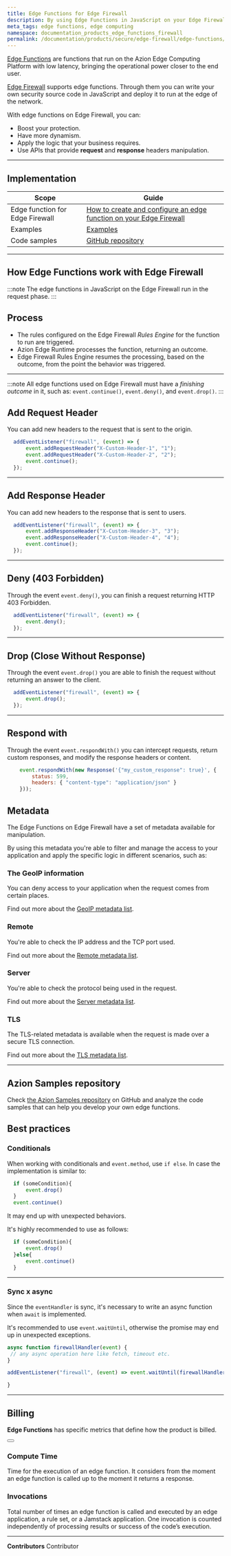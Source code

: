 ```yaml
---
title: Edge Functions for Edge Firewall
description: By using Edge Functions in JavaScript on your Edge Firewall you can boost your protection, have more dynamism, and apply the logic that your business requires.
meta_tags: edge functions, edge computing
namespace: documentation_products_edge_functions_firewall
permalink: /documentation/products/secure/edge-firewall/edge-functions/
---
```



[Edge Functions](/en/documentation/products/edge-application/edge-functions/) are functions that run on the Azion Edge Computing Platform with low latency, bringing the operational power closer to the end user.

[Edge Firewall](/en/documentation/products/edge-firewall/) supports edge functions. Through them you can write your own security source code in JavaScript and deploy it to run at the edge of the network.

With edge functions on Edge Firewall, you can:

- Boost your protection.
- Have more dynamism.
- Apply the logic that your business requires.
- Use APIs that provide **request** and **response** headers manipulation.

---

## Implementation

| Scope | Guide |
| - | - | 
| Edge function for Edge Firewall | [How to create and configure an edge function on your Edge Firewall](/en/documentation/products/guides/edge-functions/firewall/) |
| Examples | [Examples](/en/documentation/products/edge-application/edge-functions/javascript-examples/) |
| Code samples | [GitHub repository](https://github.com/aziontech/azion-samples/tree/dev/samples) |

---

## How Edge Functions work with Edge Firewall 

:::note
The edge functions in JavaScript on the Edge Firewall run in the request phase.
:::

## Process

- The rules configured on the Edge Firewall *Rules Engine* for the function to run are triggered.
- Azion Edge Runtime processes the function, returning an outcome.
- Edge Firewall Rules Engine resumes the processing, based on the outcome, from the point the behavior was triggered.

---

:::note
All edge functions used on Edge Firewall must have a *finishing outcome* in it, such as: `event.continue()`, `event.deny()`, and `event.drop()`.
:::


## Add Request Header

You can add new headers to the request that is sent to the origin.

``` javascript
  addEventListener("firewall", (event) => {
      event.addRequestHeader("X-Custom-Header-1", "1");
      event.addRequestHeader("X-Custom-Header-2", "2");
      event.continue();
  });
```

---

## Add Response Header

You can add new headers to the response that is sent to users.

```js
  addEventListener("firewall", (event) => {
      event.addResponseHeader("X-Custom-Header-3", "3");
      event.addResponseHeader("X-Custom-Header-4", "4");
      event.continue();
  });
```

---

## Deny (403 Forbidden)

Through the event `event.deny()`, you can finish a request returning HTTP 403 Forbidden.

```js 
  addEventListener("firewall", (event) => {
      event.deny();
  });
```

---

## Drop (Close Without Response)

Through the event `event.drop()` you are able to finish the request without returning an answer to the client.

```js 
  addEventListener("firewall", (event) => {
      event.drop();
  });
```

---

## Respond with

Through the event `event.respondWith()` you can intercept requests, return custom responses, and modify the response headers or content.

```js
    event.respondWith(new Response('{"my_custom_response": true}', {
        status: 599,
        headers: { "content-type": "application/json" }
    }));
```

## Metadata

The Edge Functions on Edge Firewall have a set of metadata available for manipulation.

By using this metadata you're able to filter and manage the access to your application and apply the specific logic in different scenarios, such as:

### The GeoIP information

You can deny access to your application when the request comes from certain places.

Find out more about the [GeoIP metadata list](/en/documentation/products/edge-application/edge-functions/runtime/api-reference/metadata/#geo-ip).

### Remote

You're able to check the IP address and the TCP port used.

Find out more about the [Remote metadata list](/en/documentation/products/edge-application/edge-functions/runtime/api-reference/metadata/#remote).

### Server

You're able to check the protocol being used in the request.

Find out more about the [Server metadata list](/en/documentation/products/edge-application/edge-functions/runtime/api-reference/metadata/#server).

### TLS

The TLS-related metadata is available when the request is made over a secure TLS connection.

Find out more about the [TLS metadata list](/en/documentation/products/edge-application/edge-functions/runtime/api-reference/metadata/#tls).

---

## Azion Samples repository

Check [the Azion Samples repository](https://github.com/aziontech/azion-samples) on GitHub and analyze the code samples that can help you develop your own edge functions.

## Best practices 

### Conditionals

When working with conditionals and `event.method`, use `if else`. In case the implementation is similar to:

```javascript
  if (someCondition){
      event.drop()
  }
  event.continue()
```

It may end up with unexpected behaviors. 

It's highly recommended to use as follows:

```javascript
  if (someCondition){
      event.drop()
  }else{
      event.continue()
  }
```

---

### Sync x async

Since the `eventHandler` is sync, it's necessary to write an async function when `await` is implemented.

It's recommended to use `event.waitUntil`, otherwise the promise may end up in unexpected exceptions.

```javascript
async function firewallHandler(event) {
 // any async operation here like fetch, timeout etc.
}

addEventListener("firewall", (event) => event.waitUntil(firewallHandler(event)));

}

```

---

## Billing

**Edge Functions** has specific metrics that define how the product is billed.

<Button href="https://www.azion.com/en/pricing/#EdgeFunctions" text="see pricing"></Button>

### Compute Time

Time for the execution of an edge function. It considers from the moment an edge function is called up to the moment it returns a response.

### Invocations

Total number of times an edge function is called and executed by an edge application, a rule set, or a Jamstack application. One invocation is counted independently of processing results or success of the code’s execution.



---


**Contributors** <ContributorList>Contributor</ContributorList>
